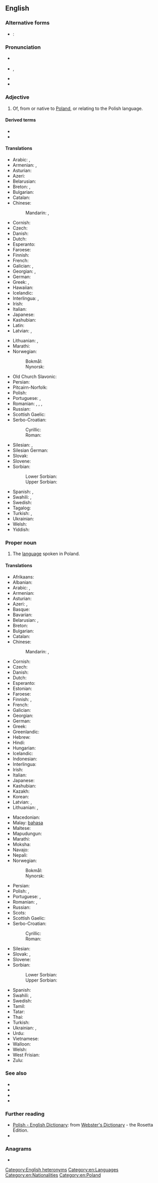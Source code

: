 {{also|polish}}
==English==
{{interwiktionary|code=pl}}
{{wikipedia}}

===Alternative forms===
* {{qualifier|abbreviation}}: {{l|en|Pl.}}

===Pronunciation===
* {{a|UK}} {{IPA|/ˈpəʊlɪʃ/|lang=en}}
* {{a|US}} {{enPR|pōʹlĭsh}}, {{IPA|/ˈpoʊlɪʃ/|lang=en}}
* {{audio|en-us-Polish proper.ogg|Audio (US)|lang=en}}
* {{audio|En-us-Polish.ogg|audio (US)|lang=en}}

===Adjective===
{{en-adj|-}}

# Of, from or native to [[Poland]], or relating to the Polish language.

====Derived terms====
* {{l|en|Polish notation}}
* {{l|en|reverse Polish notation}}

====Translations====
{{trans-top|of Poland or its language}}
* Arabic: {{t|ar|بُولَنْدِيّ|tr=bulandiyy}}, {{t|ar|بُولَنْدِيّ|tr=bōlandiyy}}
* Armenian: {{t+|hy|լեհական}}, {{t+|hy|լեհերեն}} {{qualifier|relating to the language}}
* Asturian: {{t+|ast|polacu}}
* Azeri: {{t|az|polyak}}
* Belarusian: {{t|be|по́льскі|sc=Cyrl}}
* Breton: {{t|br|poloniat}}, {{t|br|polonek}} {{qualifier|relating to the language}}
* Bulgarian: {{t+|bg|полски}}
* Catalan: {{t+|ca|polonès}}
* Chinese:
*: Mandarin: {{t|cmn|波蘭的|sc=Hani}}, {{t|cmn|波兰的|tr=Bōlán de|sc=Hani}}
* Cornish: {{t|kw|polonek}}
* Czech: {{t+|cs|polský}}
* Danish: {{t+|da|polsk}}
* Dutch: {{t+|nl|Pools}}
* Esperanto: {{t+|eo|pola}}
* Faroese: {{t|fo|pólskur}}
* Finnish: {{t+|fi|puolalainen}}
* French: {{t+|fr|polonais}}
* Galician: {{t+|gl|polaco}}, {{t|gl|polonés}}
* Georgian: {{t|ka|პოლონური}} {{qualifier|relating to everything except the people}}, {{t|ka|პოლონელი}} {{qualifier|relating to the people}}
* German: {{t+|de|polnisch}}
* Greek: {{t+|el|πολωνικός|m}}, {{t+|el|πολωνέζικος|m}}
* Hawaiian: {{t|haw|Pōlani}}
* Icelandic: {{t+|is|pólskur}}
* Interlingua: {{t+|ia|polonese}}, {{t|ia|polac}}
* Irish: {{t|ga|Polannach}}
* Italian: {{t+|it|polacco}}
* Japanese: {{t+|ja|ポーランド|alt=ポーランドの|tr=Pōrando no}}
* Kashubian: {{t|csb|pòlsczi}}
* Latin: {{t+|la|Polonicus|m}}
* Latvian: {{t|lv|poļu}}, {{t|lv|polisks}}
{{trans-mid}}
* Lithuanian: {{t|lt|lenkiškas}}, {{t+|lt|lenkų}}
* Marathi: {{t|mr|पोलिश|tr=poliśa|sc=Deva}}
* Norwegian:
*: Bokmål: {{t+|nb|polsk}}
*: Nynorsk: {{t+|nn|polsk}}
* Old Church Slavonic: {{t|cu|пол҄ьскъ|sc=Cyrs}}
* Persian: {{t+|fa|لهستانی|tr=Lahestani}}
* Pitcairn-Norfolk: {{t|pih|Poelish}}
* Polish: {{t+|pl|polski}}
* Portuguese: {{t+|pt|polonês}}, {{t+|pt|polaco}}
* Romanian: {{t+|ro|polonez|m}}, {{t+|ro|polon|m}}, {{t+|ro|poloneză|f}}, {{t+|ro|polonă|f}}
* Russian: {{t+|ru|по́льский}}
* Scottish Gaelic: {{t|gd|Pòlainneach}}
* Serbo-Croatian:
*: Cyrillic: {{t|sh|по̏љскӣ|sc=Cyrl}}
*: Roman: {{t+|sh|pȍljskī}}
* Silesian: {{t|szl|polski|m}}, {{t|szl|polsko|f}}
* Silesian German: {{t|sli|pulsch}}
* Slovak: {{t+|sk|poľský}}
* Slovene: {{t+|sl|póljski}}
* Sorbian:
*: Lower Sorbian: {{t|dsb|pólski}}
*: Upper Sorbian: {{t+|hsb|pólski}}
* Spanish: {{t+|es|polaco|m}}, {{t|es|polonés|m}}
* Swahili: {{t|sw|Kipolandi}}, {{t|sw|Kipoli}}
* Swedish: {{t+|sv|polsk}}
* Tagalog: {{t|tl|Polako}}
* Turkish: {{t+|tr|Polonyalı}}, {{t+|tr|Leh}}
* Ukrainian: {{t+|uk|по́льський}}
* Welsh: {{t|cy|Pwylaidd}}
* Yiddish: {{t|yi|פּויליש|tr=poylish|sc=Hebr}}
{{trans-bottom}}

===Proper noun===
{{en-proper noun}}

# The [[language]] spoken in Poland.

====Translations====
{{trans-top|the language of Poland}}
* Afrikaans: {{t+|af|Pools}}
* Albanian: {{t+|sq|gjuha polake}}
* Arabic: {{t+|ar|بُولَنْدِيَّة|f|tr=bōlandiyya}}, {{t+|ar|بُولَنْدِيَّة|f|tr=bōlandiyya}}
* Armenian: {{t+|hy|լեհերեն}}
* Asturian: {{t+|ast|polacu|m}}
* Azeri: {{t|az|polyak}}, {{t|az|polyak dili}}
* Basque: {{t+|eu|poloniera}}
* Bavarian: {{t|bar|poinisch}}
* Belarusian: {{t|be|по́льская мо́ва|f|sc=Cyrl}}, {{t|be|по́льская|f}}
* Breton: {{t|br|poloneg|m}}
* Bulgarian: {{t+|bg|полски|m|tr=pólski}}
* Catalan: {{t+|ca|polonès|m}}
* Chinese:
*: Mandarin: {{t+|cmn|波蘭語|sc=Hani}}, {{t+|cmn|波兰语|tr=Bōlán yǔ|sc=Hani}}
* Cornish: {{t|kw|Polonek|m}}
* Czech: {{t+|cs|polština|f}}
* Danish: {{t+|da|polsk}}
* Dutch: {{t+|nl|Pools|n}}
* Esperanto: {{t+|eo|pola}}
* Estonian: {{t|et|poola}}
* Faroese: {{t+|fo|pólskt|n}}
* Finnish: {{t+|fi|puola}}, {{t+|fi|puolan kieli}}
* French: {{t+|fr|polonais|m}}
* Galician: {{t+|gl|polaco|m}}
* Georgian: {{t|ka|პოლონური}}
* German: {{t+|de|Polnisch|n}}
* Greek: {{t+|el|πολωνικά|n-p}}
* Greenlandic: {{t|kl|polenimiutut}}
* Hebrew: {{t+|he|פולנית|f|tr=polnít}}
* Hindi: {{t+|hi|पोलिश|tr=poliś|sc=Deva}}
* Hungarian: {{t+|hu|lengyel}}
* Icelandic: {{t+|is|pólska|f}}
* Indonesian: {{t+|id|bahasa Polandia}}
* Interlingua: {{t+|ia|polonese}}
* Irish: {{t|ga|Polainnis}}
* Italian: {{t+|it|polacco|m}}
* Japanese: {{t+|ja|ポーランド語|tr=Pōrando-go}}
* Kashubian: {{t|csb|pòlsczi jãzëk}}
* Kazakh: {{t|kk|поляк|sc=Cyrl}}
* Korean: {{t+|ko|폴란드어|tr=pollandeu-eo}}
* Latvian: {{t|lv|poļu}}, {{t|lv|poļu valoda|f}}
* Lithuanian: {{t+|lt|lenkų}}, {{t|lt|lenkiškai}}
{{trans-mid}}
* Macedonian: {{t|mk|полски|m}}
* Malay: [[bahasa]] {{t|ms|Poland}}
* Maltese: {{t|mt|Pollakk}}
* Mapudungun: {{t|arn|pulska dungun}}
* Marathi: {{t|mr|पोलिश|tr=poliśa|sc=Deva}}
* Moksha: {{t|mdf|польшань}}
* Navajo: {{t|nv|Póolish Dineʼé bizaad}}
* Nepali: {{t|ne|पोलिश|tr=poliś|sc=Deva}}
* Norwegian:
*: Bokmål: {{t+|nb|polsk}}
*: Nynorsk: {{t+|nn|polsk}}
* Persian: {{t+|fa|لهستانی|tr=lehestâni|sc=fa-Arab}}
* Polish: {{t|pl|[[język]] [[polski]]|m-in}}, {{t+|pl|polszczyzna|f}}
* Portuguese: {{t+|pt|polonês|m}}, {{t+|pt|polaco|m}}
* Romanian: {{t+|ro|poloneză|f}}, {{t+|ro|polonă|f}}
* Russian: {{t+|ru|по́льский}}
* Scots: {{t|sco|Pols}}
* Scottish Gaelic: {{t|gd|Pòlainnis}}
* Serbo-Croatian:
*: Cyrillic: {{t|sh|по̏љскӣ|m|sc=Cyrl}}
*: Roman: {{t+|sh|pȍljskī|m}}
* Silesian: {{t|szl|polsko godka|f}}
* Slovak: {{t+|sk|poľština|f}}, {{t+|sk|poľský|m}}
* Slovene: {{t+|sl|póljščina|f}}
* Sorbian:
*: Lower Sorbian: {{t|dsb|pólšćina|f}}
*: Upper Sorbian: {{t+|hsb|pólšćina|f}}
* Spanish: {{t+|es|polaco|m}}
* Swahili: {{t|sw|Kipolandi}}, {{t|sw|Kipoli}}
* Swedish: {{t+|sv|polska}}
* Tamil: {{t|ta|போலிஷ்|sc=Taml}}
* Tatar: {{t|tt|поляк|sc=Cyrl}}
* Thai: {{t+|th|ภาษาโปแลนด์|tr=paasăa bpohlaen}}
* Turkish: {{t+|tr|Lehçe}}
* Ukrainian: {{t+|uk|по́льська мо́ва|f}}, {{t+|uk|по́льська|f}}
* Urdu: {{t|ur|پولستاني|f|tr=polstāni|sc=ur-Arab}}
* Vietnamese: {{t|vi|tiếng Ba-lan}}
* Walloon: {{t+|wa|polonès}}
* Welsh: {{t+|cy|Pwyleg|f}}
* West Frisian: {{t+|fy|Poalsk}}
* Zulu: {{t|zu|Isipholisha}}
{{trans-bottom}}

===See also===
* {{l|en|Pole}}
* {{l|en|Wikibooks:Polish|Wikibooks:Polish language course}}
* {{langcat|pl}}
* {{langlist}}

===Further reading===
* [http://www.websters-online-dictionary.org/definition/Polish-english/ Polish - English Dictionary]: from [http://www.websters-online-dictionary.org/ Webster's Dictionary] - the Rosetta Edition.
* {{ISO 639|link=Ethnologue|3code=pol|1code=pl}}

===Anagrams===
* {{anagrams|en|Hislop}}

[[Category:English heteronyms]]
[[Category:en:Languages]]
[[Category:en:Nationalities]]
[[Category:en:Poland]]
